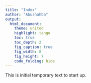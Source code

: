 ```yaml
---
title: "Index"
author: "Abushahba"
output:
  html_document:
    theme: united
    highlight: tango 
    toc: true
    toc_depth: 2
    fig_caption: true
    fig_width: 8
    fig_height: 7
    code_folding: hide
---
```


This is initial temporary text to start up.
